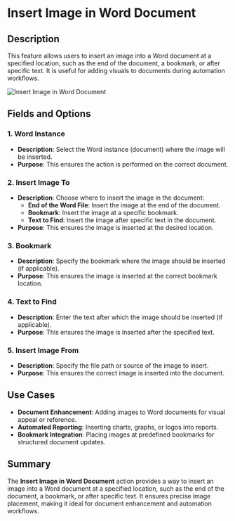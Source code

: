 # Insert Image in Word Document  

## Description

This feature allows users to insert an image into a Word document at a specified location, such as the end of the document, a bookmark, or after specific text. It is useful for adding visuals to documents during automation workflows.  

![Insert Image in Word Document](../../../assets/word/insert-image-in-word-document.png)  

## Fields and Options  

### 1. **Word Instance** 

- **Description**: Select the Word instance (document) where the image will be inserted.  
- **Purpose**: This ensures the action is performed on the correct document.  

### 2. **Insert Image To**   

- **Description**: Choose where to insert the image in the document:  
  - **End of the Word File**: Insert the image at the end of the document.  
  - **Bookmark**: Insert the image at a specific bookmark.  
  - **Text to Find**: Insert the image after specific text in the document.  
- **Purpose**: This ensures the image is inserted at the desired location.  

### 3. **Bookmark** 

- **Description**: Specify the bookmark where the image should be inserted (if applicable).  
- **Purpose**: This ensures the image is inserted at the correct bookmark location.  

### 4. **Text to Find** 

- **Description**: Enter the text after which the image should be inserted (if applicable).  
- **Purpose**: This ensures the image is inserted after the specified text.  

### 5. **Insert Image From** 

- **Description**: Specify the file path or source of the image to insert.  
- **Purpose**: This ensures the correct image is inserted into the document.  

## Use Cases

- **Document Enhancement**: Adding images to Word documents for visual appeal or reference.  
- **Automated Reporting**: Inserting charts, graphs, or logos into reports.  
- **Bookmark Integration**: Placing images at predefined bookmarks for structured document updates.  

## Summary

The **Insert Image in Word Document** action provides a way to insert an image into a Word document at a specified location, such as the end of the document, a bookmark, or after specific text. It ensures precise image placement, making it ideal for document enhancement and automation workflows.